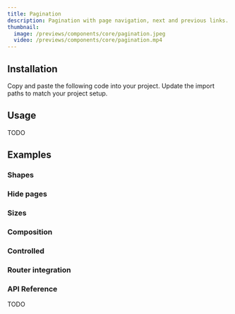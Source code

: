 ```yaml
---
title: Pagination
description: Pagination with page navigation, next and previous links.
thumbnail:
  image: /previews/components/core/pagination.jpeg
  video: /previews/components/core/pagination.mp4
---
```


<ComponentPreview name="demos/components/core/pagination/basic" />

## Installation

<Steps>
  <Step>Copy and paste the following code into your project.</Step>
  <ComponentSource name="components/core/default/pagination" />
  <Step>Update the import paths to match your project setup.</Step>
</Steps>

## Usage

TODO

## Examples

### Shapes

<ComponentPreview name="demos/components/core/pagination/shapes" />

### Hide pages

<ComponentPreview name="demos/components/core/pagination/hide-pages" className="px-8" />

### Sizes

<ComponentPreview name="demos/components/core/pagination/sizes" />

### Composition

<ComponentPreview name="demos/components/core/pagination/composition" />

### Controlled

<ComponentPreview name="demos/components/core/pagination/controlled" />

### Router integration

<ComponentPreview name="demos/components/core/pagination/router-integration" />

### API Reference

TODO
